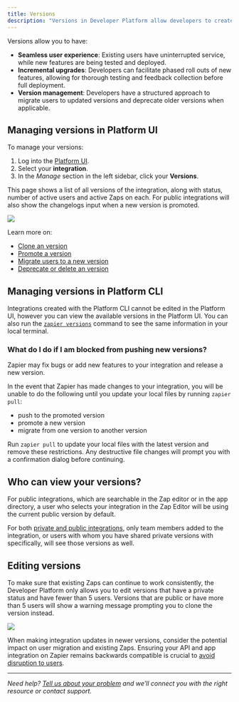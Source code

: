 ```yaml
---
title: Versions
description: "Versions in Developer Platform allow developers to create multiple iterations of their integration to experiment with and implement new features without affecting existing users. Each integration can have many versions, but only one version can have a public status at a one time."
---
```


Versions allow you to have:

*   **Seamless user experience**: Existing users have uninterrupted service, while new features are being tested and deployed.
*   **Incremental upgrades**: Developers can facilitate phased roll outs of new features, allowing for thorough testing and feedback collection before full deployment.
*   **Version management**: Developers have a structured approach to migrate users to updated versions and deprecate older versions when applicable.

## Managing versions in Platform UI

To manage your versions:

1.  Log into the [Platform UI](https://zapier.com/app/developer).
2.  Select your **integration**.
3.  In the _Manage_ section in the left sidebar, click your **Versions**.

This page shows a list of all versions of the integration, along with status, number of active users and active Zaps on each. For public integrations will also show the changelogs input when a new version is promoted.
<Frame>
  <img src="/images/b443129368e61bdaa86c6f5a741fbe8a.png"/>
</Frame>

Learn more on:

*   [Clone an version](/manage/clone)
*   [Promote a version](/manage/promote)
*   [Migrate users to a new version](/manage/migrate)
*   [Deprecate or delete an version](/manage/deprecate)

## Managing versions in Platform CLI

Integrations created with the Platform CLI cannot be edited in the Platform UI, however you can view the available versions in the Platform UI. You can also run the [`zapier versions`](https://github.com/zapier/zapier-platform/blob/master/packages/cli/docs/cli.md#versions) command to see the same information in your local terminal.

### What do I do if I am blocked from pushing new versions?

Zapier may fix bugs or add new features to your integration and release a new version.

In the event that Zapier has made changes to your integration, you will be unable to do the following until you update your local files by running `zapier pull`:

*   push to the promoted version
*   promote a new version
*   migrate from one version to another version

Run `zapier pull` to update your local files with the latest version and remove these restrictions. Any destructive file changes will prompt you with a confirmation dialog before continuing.

## Who can view your versions?

For public integrations, which are searchable in the Zap editor or in the app directory, a user who selects your integration in the Zap Editor will be using the current public version by default.

For both [private and public integrations](/quickstart/private-vs-public-integrations), only team members added to the integration, or users with whom you have shared private versions with specifically, will see those versions as well.

## Editing versions

To make sure that existing Zaps can continue to work consistently, the Developer Platform only allows you to edit versions that have a private status and have fewer than 5 users. Versions that are public or have more than 5 users will show a warning message prompting you to clone the version instead.
<Frame>
  <img src="/images/8b5cbf5a37ce60ba89eb555c0429eca6.png"/>
</Frame>

When making integration updates in newer versions, consider the potential impact on user migration and existing Zaps. Ensuring your API and app integration on Zapier remains backwards compatible is crucial to [avoid disruption to users](/manage/planning-changes).

- - -
_Need help? [Tell us about your problem](https://developer.zapier.com/contact) and we’ll connect you with the right resource or contact support._
